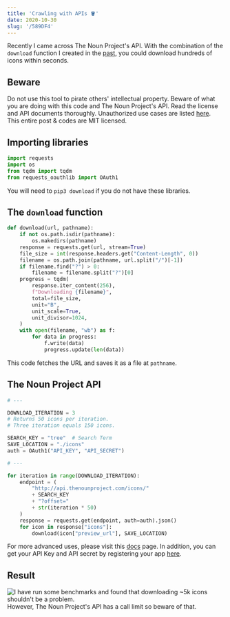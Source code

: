 ```yaml
---
title: 'Crawling with APIs 🪣'
date: 2020-10-30
slug: '/589DF4'
---
```


Recently I came across The Noun Project's API. With the combination of the `download` function I created in the [past](https://blog.chosunghyun.com/kr-backup-with-rss/), you could download hundreds of icons within seconds.

## Beware

Do not use this tool to pirate others' intellectual property. Beware of what you are doing with this code and The Noun Project's API. Read the license and API documents thoroughly. Unauthorized use cases are listed [here](https://api.thenounproject.com/getting_started.html#unacceptable-uses). This entire post & codes are MIT licensed.

## Importing libraries

```python
import requests
import os
from tqdm import tqdm
from requests_oauthlib import OAuth1
```

You will need to `pip3 download` if you do not have these libraries.

## The `download` function

```python
def download(url, pathname):
    if not os.path.isdir(pathname):
        os.makedirs(pathname)
    response = requests.get(url, stream=True)
    file_size = int(response.headers.get("Content-Length", 0))
    filename = os.path.join(pathname, url.split("/")[-1])
    if filename.find("?") > 0:
        filename = filename.split("?")[0]
    progress = tqdm(
        response.iter_content(256),
        f"Downloading {filename}",
        total=file_size,
        unit="B",
        unit_scale=True,
        unit_divisor=1024,
    )
    with open(filename, "wb") as f:
        for data in progress:
            f.write(data)
            progress.update(len(data))
```

This code fetches the URL and saves it as a file at `pathname`.

## The Noun Project API

```python
# ---

DOWNLOAD_ITERATION = 3
# Returns 50 icons per iteration.
# Three iteration equals 150 icons.

SEARCH_KEY = "tree"  # Search Term
SAVE_LOCATION = "./icons"
auth = OAuth1("API_KEY", "API_SECRET")

# ---

for iteration in range(DOWNLOAD_ITERATION):
    endpoint = (
        "http://api.thenounproject.com/icons/"
        + SEARCH_KEY
        + "?offset="
        + str(iteration * 50)
    )
    response = requests.get(endpoint, auth=auth).json()
    for icon in response["icons"]:
        download(icon["preview_url"], SAVE_LOCATION)
```

For more advanced uses, please visit this [docs](https://api.thenounproject.com/documentation.html) page. In addition, you can get your API Key and API secret by registering your app [here](https://thenounproject.com/developers/apps/).

## Result

![I have run some benchmarks and found that downloading ~5k icons shouldn't be a problem.](./63EB17.png)
However, The Noun Project's API has a call limit so beware of that.
